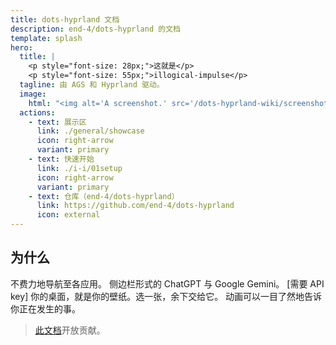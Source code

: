 ```yaml
---
title: dots-hyprland 文档
description: end-4/dots-hyprland 的文档
template: splash
hero:
  title: |
    <p style="font-size: 28px;">这就是</p>
    <p style="font-size: 55px;">illogical-impulse</p>
  tagline: 由 AGS 和 Hyprland 驱动。
  image:
    html: "<img alt='A screenshot.' src='/dots-hyprland-wiki/screenshots/i-i.5.png' width='600' />"
  actions:
    - text: 展示区
      link: ./general/showcase
      icon: right-arrow
      variant: primary
    - text: 快速开始
      link: ./i-i/01setup
      icon: right-arrow
      variant: primary
    - text: 仓库（end-4/dots-hyprland）
      link: https://github.com/end-4/dots-hyprland
      icon: external
---
```



## 为什么

<CardGrid stagger>
	<Card title="预览组件" icon="laptop">
    不费力地导航至各应用。
	</Card>
	<Card title="人工智能助手" icon="open-book">
    侧边栏形式的 ChatGPT 与 Google Gemini。 [需要 API key]
	</Card>
	<Card title="自动生成的色彩主题" icon="pen">
    你的桌面，就是你的壁纸。选一张，余下交给它。
	</Card>
	<Card title="易用性" icon="rocket">
    动画可以一目了然地告诉你正在发生的事。
	</Card>
</CardGrid>

> [此文档](https://github.com/end-4/dots-hyprland-wiki)开放贡献。
